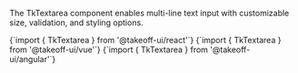 
The TkTextarea component enables multi-line text input with customizable size, validation, and styling options. 

<Tabs>
  <TabItem value="react" label="React" default>
    <CodeBlock
      language="jsx"
      showLineNumbers>
      {`import { TkTextarea } from '@takeoff-ui/react'`}
    </CodeBlock>
  </TabItem>
  <TabItem value="vue" label="Vue">
    <CodeBlock
      language="jsx"
      showLineNumbers>
      {`import { TkTextarea } from '@takeoff-ui/vue'`}
    </CodeBlock>
  </TabItem>
  <TabItem value="angular" label="Angular">
    <CodeBlock
      language="jsx"
      showLineNumbers>
      {`import { TkTextarea } from '@takeoff-ui/angular'`}
    </CodeBlock>
  </TabItem>
</Tabs>